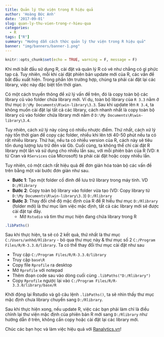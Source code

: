 ```yaml
---
title: Quản lý thư viện trong R hiệu quả
author: 'Hoàng Đức Anh'
date: '2017-09-01'
slug: quan-ly-thu-vien-trong-r-hieu-qua
categories:
  - R
tags: ["R"]
summary: "Hướng dẫn cách thức quản lý thư viện trong R hiệu quả"
banner: "img/banners/banner-1.png"
---
```



```r
knitr::opts_chunk$set(echo = TRUE, warning = F, message = F)
```

Khi mới bắt đầu sử dụng R, cài đặt và quản lý R có vẻ như chẳng có gì phức tạp cả. Tuy nhiên, mỗi khi cài đặt phiên bản update mới của R, các vấn đề bắt đầu xuất hiện. Trong phần lớn trường hợp, chúng ta phải cài đặt lại các library, việc này đặc biệt tốn thời gian.

Có một cách truyền thông để xử lý vấn đề trên, đó là copy toàn bộ các library cũ vào folder chứa library mới. Ví dụ, toàn bộ library của `R 3.3` nằm ở thư mục `D:\My Documents\R\win-library\3.3`. Sau khi update lên `R 3.4`, ta không muốn cài đặt lại tất cả các library, cách nhanh nhất là copy toàn bộ library cũ vào folder chứa library mới nằm ở `D:\My Documents\R\win-library\3.4`. 

Tuy nhiên, cách xử lý này cũng có nhiều nhược điểm. Thứ nhất, cách xử lý này tốn thời gian để copy các folder, nhiều khi lên tới 40-50 phút nếu ta có rất nhiều library. Thứ hai, nếu ta có nhiều version của R, cách này sẽ tiêu tốn dung lượng lưu trữ đến vài Gb. Cuối cùng, ta không thể chỉ cài đặt R library một lần và sử dụng cho nhiều lần sau, với mỗi phiên bản của R (VD: `R` từ Cran và `RServices` của Microsoft) ta phải cài đặt hoặc copy nhiều lần.

Tuy nhiên, có một cách rất hiệu quả để đơn giản hóa toàn bộ các vấn đề trên bằng một vài bước đơn giản như sau.

- **Bước 1**: Tạo một folder cố đinh để lưu trữ library trong máy tính. VD `D:/Rlibrary`
- **Bước 2**: Copy toàn bộ library vào folder vừa tạo (VD: Copy library từ `D:\My Documents\R\win-library\3.3`) `D:/Rlibrary`
- **Bước 3**: Thay đổi chế độ mặc định của R để R hiểu thư mục `D:/Rlibrary` (folder mới) là thư mục làm việc mặc định, tất cả các library mới sẽ được cài đặt tại đây.
    - Mở `Rstudio` và tìm thư mục hiện đang chứa library trong R

```r
.libPaths()
```

Sau khi thực hiện, ta sẽ có 2 kết quả, thứ nhất là thư mục `C:/Users/anhhd/Rlibrary` - bỏ qua thư mục này & thư mục số 2 `C:/Program Files/R/R-3.3.0/library`. Ta có thể thay đổi thư mục cài đặt như sau

- Truy cập `C:/Program Files/R/R-3.3.0/library`
- Truy cập `base\R`
- Copy file `Rprofile` ra desktop
- Mở `Rprofile` với notepad 
- Thêm đoạn code sau vào dòng cuối cùng `.libPaths("D:/Rlibrary")`
- Copy `Rprofile` ngược lại vào `C:/Program Files/R/R-3.3.0/library/base/R`

Khởi động lại Rstudio và gõ câu lệnh `.libPaths()`, ta sẽ nhìn thấy thư mục mặc định chưa library chuyển sang `D:/Rlibrary`.

Sau khi thực hiện xong, nếu update R, việc các bạn phải làm chỉ là điều chỉnh lại thư viện mặc định của phiên bản R mới sang `D:/Rlibrary` như hướng dẫn ở trên, không cần copy hoặc cài đặt lại các library mới.

Chúc các bạn học và làm việc hiệu quả với [Ranalytics.vn](ranalytics.vn)!

